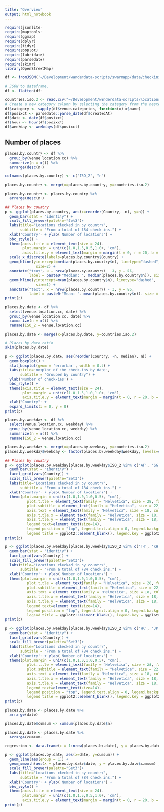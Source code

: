 ```yaml
---
title: "Overview"
output: html_notebook
---
```


```r
require(jsonlite)
require(maptools)
require(ggmap)
require(dplyr)
require(tidyr)
require(bbplot)
require(lubridate)
require(parsedate)
require(skimr)
library(OpenStreetMap)
```


```r
df <- fromJSON('~/Development/wanderdata-scripts/swarmapp/data/checkins.json')

# JSON to dataframe.
df <- flatten(df)
```

```r
countries.iso.2 <- read.csv("~/Development/wanderdata-scripts/locations/data/countries_iso_2.csv")
# Create a new category column by selecting the category from the nested structure 'venue.category'
df$category <- sapply(df$venue.categories, function(x) x$name)
df$posixct <- parsedate::parse_date(df$createdAt)
df$date <- date(df$posixct)
df$hour <- hour(df$posixct)
df$weekday <- weekdays(df$posixct)
```

## Number of places

```r
places.by.country <- df %>%
  group_by(venue.location.cc) %>%
  summarize(n = n()) %>%
  arrange(desc(n))

colnames(places.by.country) <- c("ISO_2", "n")

places.by.country <- merge(x=places.by.country, y=countries.iso.2)

places.by.country <- places.by.country %>%
  arrange(desc(n))
```


```r
## Places by country
p <- ggplot(places.by.country, aes(x=reorder(Country, -n), y=n)) +
  geom_bar(stat = "identity") +
  scale_fill_brewer(palette="Set3")+
  labs(title="Locations checked in by country",
       subtitle = "From a total of 784 check ins.") +
  xlab('Country') + ylab('Number of locations') +
  bbc_style() +
  theme(axis.title = element_text(size = 24), 
        plot.margin = unit(c(1.0,1.5,0.5,1.0), 'cm'),
        axis.title.y = element_text(margin = margin(t = 0, r = 20, b = 0, l = 0))) +
  scale_x_discrete(labels=places.by.country$Country) +
  geom_hline(yintercept=median(places.by.country$n), linetype="dashed", 
              size=2) +
  annotate("text", x = nrow(places.by.country) - 3, y = 55, 
           label = paste0("Median: ", median(places.by.country$n)), size = 5) +
  geom_hline(yintercept=mean(places.by.country$n), linetype="dashed", 
              size=1) +
  annotate("text", x = nrow(places.by.country) - 3, y = 85, 
           label = paste0("Mean: ", mean(places.by.country$n)), size = 5)
print(p)
```

```r
places.by.date <- df %>%
  select(venue.location.cc, date) %>%
  group_by(venue.location.cc, date) %>%
  summarize(n = n()) %>%
  rename(ISO_2 = venue.location.cc)

places.by.date <- merge(x=places.by.date, y=countries.iso.2)
```

```r
# Places by date ratio
skim(places.by.date)
```

```r
p <- ggplot(places.by.date, aes(reorder(Country, -n, median), n)) + 
  geom_boxplot() +
  stat_boxplot(geom = 'errorbar', width = 0.1) +
  labs(title="Boxplot of the check-ins by date",
       subtitle = "Grouped by country") +
  ylab('Number of check-ins') +
  bbc_style() +
  theme(axis.title = element_text(size = 24), 
        plot.margin = unit(c(1.0,1.5,1.0,1.0), 'cm'),
        axis.title.y = element_text(margin = margin(t = 0, r = 20, b = 0, l = 0))) +
  xlab("Country") +
  expand_limits(x = 0, y = 0)
print(p)
```

```r
places.by.weekday <- df %>%
  select(venue.location.cc, weekday) %>%
  group_by(venue.location.cc, weekday) %>%
  summarize(n = n()) %>%
  rename(ISO_2 = venue.location.cc)

places.by.weekday <- merge(x=places.by.weekday, y=countries.iso.2)
places.by.weekday$weekday <- factor(places.by.weekday$weekday, levels=c("Monday", "Tuesday", "Wednesday", "Thursday", "Friday", "Saturday", "Sunday"))
```

```r
## Places by country
p <- ggplot(places.by.weekday[places.by.weekday$ISO_2 %in% c('AT', 'SG', 'MY'),], aes(x=weekday, y=n)) +
  geom_bar(stat = "identity") +
  facet_grid(vars(Country)) +
  scale_fill_brewer(palette="Set3")+
  labs(title="Locations checked in by country",
       subtitle = "From a total of 784 check ins.") +
  xlab('Country') + ylab('Number of locations') +
  theme(plot.margin = unit(c(1.0,1.0,1.0,0.5), "cm"), 
          plot.title = element_text(family = "Helvetica", size = 28, face = "bold", color = "#222222"),
          plot.subtitle = element_text(family = "Helvetica", size = 22, margin = ggplot2::margin(9, 0, 9, 0)),
          axis.text = element_text(family = "Helvetica", size = 18, color = "#222222"),
          axis.title.x = element_text(family = "Helvetica", size = 18, color = "#222222"),
          axis.title.y = element_text(family = "Helvetica", size = 18, color = "#222222"),
          legend.text=element_text(size=14),
          legend.position = "top", legend.text.align = 0, legend.background = ggplot2::element_blank(),
          legend.title = ggplot2::element_blank(), legend.key = ggplot2::element_blank())
print(p)
```

```r
p <- ggplot(places.by.weekday[places.by.weekday$ISO_2 %in% c('TH', 'KH', 'ID'),], aes(x=weekday, y=n)) +
  geom_bar(stat = "identity") +
  facet_grid(vars(Country)) +
  scale_fill_brewer(palette="Set3")+
  labs(title="Locations checked in by country",
       subtitle = "From a total of 784 check ins.") +
  xlab('Country') + ylab('Number of locations') +
  theme(plot.margin = unit(c(1.0,1.0,1.0,0.5), "cm"), 
          plot.title = element_text(family = "Helvetica", size = 28, face = "bold", color = "#222222"),
          plot.subtitle = element_text(family = "Helvetica", size = 22, margin = ggplot2::margin(9, 0, 9, 0)),
          axis.text = element_text(family = "Helvetica", size = 18, color = "#222222"),
          axis.title.x = element_text(family = "Helvetica", size = 18, color = "#222222"),
          axis.title.y = element_text(family = "Helvetica", size = 18, color = "#222222"),
          legend.text=element_text(size=14),
          legend.position = "top", legend.text.align = 0, legend.background = ggplot2::element_blank(),
          legend.title = ggplot2::element_blank(), legend.key = ggplot2::element_blank())
print(p)
```

```r
p <- ggplot(places.by.weekday[places.by.weekday$ISO_2 %in% c('HK', 'JP', 'NZ'),], aes(x=weekday, y=n)) +
  geom_bar(stat = "identity") +
  facet_grid(vars(Country)) +
  scale_fill_brewer(palette="Set3")+
  labs(title="Locations checked in by country",
       subtitle = "From a total of 784 check ins.") +
  xlab('Country') + ylab('Number of locations') +
  theme(plot.margin = unit(c(1.0,1.0,1.0,0.5), "cm"), 
          plot.title = element_text(family = "Helvetica", size = 28, face = "bold", color = "#222222"),
          plot.subtitle = element_text(family = "Helvetica", size = 22, margin = ggplot2::margin(9, 0, 9, 0)),
          axis.text = element_text(family = "Helvetica", size = 18, color = "#222222"),
          axis.title.x = element_text(family = "Helvetica", size = 18, color = "#222222"),
          axis.title.y = element_text(family = "Helvetica", size = 18, color = "#222222"),
          legend.text=element_text(size=14),
          legend.position = "top", legend.text.align = 0, legend.background = ggplot2::element_blank(),
          legend.title = ggplot2::element_blank(), legend.key = ggplot2::element_blank())
print(p)
```

```r

places.by.date <- places.by.date %>%
  arrange(date)

places.by.date$cumsum <- cumsum(places.by.date$n)

places.by.date <- places.by.date %>%
  arrange(cumsum)
```

```r
regression <- data.frame(x = 1:nrow(places.by.date), y = places.by.date$cumsum)

p <- ggplot(places.by.date, aes(x=date, y=cumsum)) +
  geom_line(aes(group = 1)) +
  geom_smooth(aes(x = places.by.date$date, y = places.by.date$cumsum) , method = lm) +
  scale_fill_brewer(palette="Set3")+
  labs(title="Locations checked in by country",
       subtitle = "From a total of 784 check ins.") +
  xlab('Country') + ylab('Number of locations') +
  bbc_style() +
  theme(axis.title = element_text(size = 24), 
        plot.margin = unit(c(1.0,1.5,0.5,1.0), 'cm'),
        axis.title.y = element_text(margin = margin(t = 0, r = 20, b = 0, l = 0)))
print(p)
```





